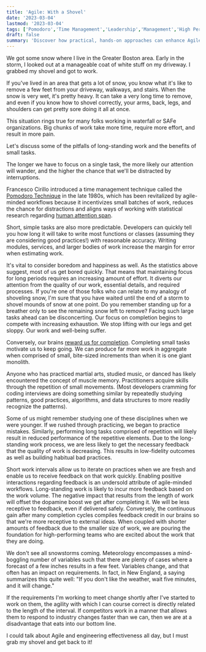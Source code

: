 ```yaml
---
title: 'Agile: With a Shovel'
date: '2023-03-04'
lastmod: '2023-03-04'
tags: ['Pomodoro','Time Management','Leadership','Management','High Performing Teams','Agile']
draft: false
summary: 'Discover how practical, hands-on approaches can enhance Agile methodologies for more effective project management and team collaboration.'
---
```


We got some snow where I live in the Greater Boston area. 
Early in the storm, I looked out at a manageable coat of white stuff on my driveway. 
I grabbed my shovel and got to work.


If you've lived in an area that gets a lot of snow, 
you know what it's like to remove a few feet from your driveway, walkways, and stairs. 
When the snow is very wet, it's pretty heavy. 
It can take a very long time to remove, and even if you know how to shovel correctly, 
your arms, back, legs, and shoulders can get pretty sore doing it all at once.

This situation rings true for many folks working in waterfall or SAFe organizations. 
Big chunks of work take more time, require more effort, and result in more pain.

Let's discuss some of the pitfalls of long-standing work and the benefits of small tasks.

The longer we have to focus on a single task, the more likely our attention will wander, and the higher the chance that we'll be distracted by interruptions.

Francesco Cirillo introduced a time management technique called the [Pomodoro Technique](https://en.wikipedia.org/wiki/Pomodoro_Technique) in the late 1980s, which has been revitalized by agile-minded workflows because it incentivizes small batches of work, reduces the chance for distractions and aligns ways of working with statistical research regarding [human attention span](https://www.crossrivertherapy.com/average-human-attention-span).

Short, simple tasks are also more predictable. Developers can quickly tell you how long it will take to write most functions or classes (assuming they are considering good practices!) with reasonable accuracy. Writing modules, services, and larger bodies of work increase the margin for error when estimating work.

It's vital to consider boredom and happiness as well. As the statistics above suggest, most of us get bored quickly. That means that maintaining focus for long periods requires an increasing amount of effort. It diverts our attention from the quality of our work, essential details, and required processes. If you're one of those folks who can relate to my analogy of shoveling snow, I'm sure that you have waited until the end of a storm to shovel mounds of snow at one point. Do you remember standing up for a breather only to see the remaining snow left to remove? Facing such large tasks ahead can be disconcerting. Our focus on completion begins to compete with increasing exhaustion. We stop lifting with our legs and get sloppy. Our work and well-being suffer.

Conversely, our brains [reward us for completion](https://facilethings.com/blog/en/micro-tasks). Completing small tasks motivate us to keep going. We can produce far more work in aggregate when comprised of small, bite-sized increments than when it is one giant monolith.

Anyone who has practiced martial arts, studied music, or danced has likely encountered the concept of muscle memory. Practitioners acquire skills through the repetition of small movements. (Most developers cramming for coding interviews are doing something similar by repeatedly studying patterns, good practices, algorithms, and data structures to more readily recognize the patterns).

Some of us might remember studying one of these disciplines when we were younger. If we rushed through practicing, we began to practice mistakes. Similarly, performing long tasks comprised of repetition will likely result in reduced performance of the repetitive elements. Due to the long-standing work process, we are less likely to get the necessary feedback that the quality of work is decreasing. This results in low-fidelity outcomes as well as building habitual bad practices.

Short work intervals allow us to iterate on practices when we are fresh and enable us to receive feedback on that work quickly. Enabling positive interactions regarding feedback is an undersold attribute of agile-minded workflows. Long-standing work is likely to incur more feedback based on the work volume. The negative impact that results from the length of work will offset the dopamine boost we get after completing it. We will be less receptive to feedback, even if delivered safely. Conversely, the continuous gain after many completion cycles compiles feedback credit in our brains so that we're more receptive to external ideas. When coupled with shorter amounts of feedback due to the smaller size of work, we are pouring the foundation for high-performing teams who are excited about the work that they are doing.

We don't see all snowstorms coming. Meteorology encompasses a mind-boggling number of variables such that there are plenty of cases where a forecast of a few inches results in a few feet. Variables change, and that often has an impact on requirements. In fact, in New England, a saying summarizes this quite well: "If you don't like the weather, wait five minutes, and it will change."

If the requirements I'm working to meet change shortly after I've started to work on them, the agility with which I can course correct is directly related to the length of the interval. If competitors work in a manner that allows them to respond to industry changes faster than we can, then we are at a disadvantage that eats into our bottom line.

I could talk about Agile and engineering effectiveness all day, but I must grab my shovel and get back to it!